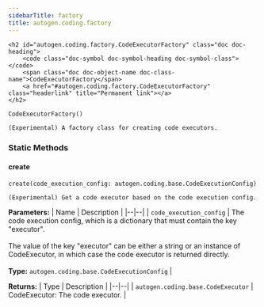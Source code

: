 ```yaml
---
sidebarTitle: factory
title: autogen.coding.factory
---
```


    <h2 id="autogen.coding.factory.CodeExecutorFactory" class="doc doc-heading">
        <code class="doc-symbol doc-symbol-heading doc-symbol-class"></code>
        <span class="doc doc-object-name doc-class-name">CodeExecutorFactory</span>
        <a href="#autogen.coding.factory.CodeExecutorFactory" class="headerlink" title="Permanent link"></a>
    </h2>

```python
CodeExecutorFactory()
```

    (Experimental) A factory class for creating code executors.

### Static Methods

<code class="doc-symbol doc-symbol-heading doc-symbol-method"></code>
#### create
<a href="#autogen.coding.factory.CodeExecutorFactory.create" class="headerlink" title="Permanent link"></a>

```python
create(code_execution_config: autogen.coding.base.CodeExecutionConfig) -> autogen.coding.base.CodeExecutor
```

    (Experimental) Get a code executor based on the code execution config.

<b>Parameters:</b>
| Name | Description |
|--|--|
| `code_execution_config` | The code execution config, which is a dictionary that must contain the key "executor".<br/><br/>The value of the key "executor" can be either a string or an instance of CodeExecutor, in which case the code executor is returned directly.<br/><br/>**Type:** `autogen.coding.base.CodeExecutionConfig` |

<b>Returns:</b>
| Type | Description |
|--|--|
| `autogen.coding.base.CodeExecutor` | CodeExecutor: The code executor. |

<br />